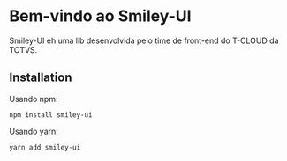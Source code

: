 
<Meta title="Docs/Quick Start" />

# Bem-vindo ao Smiley-UI

Smiley-UI eh uma lib desenvolvida pelo time de front-end do T-CLOUD da TOTVS.

## Installation
Usando npm:
```
npm install smiley-ui
```

Usando yarn:
```
yarn add smiley-ui
```

